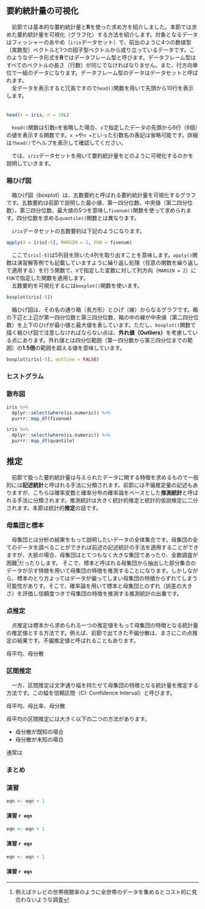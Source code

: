 ## 要約統計量の可視化
　前節では基本的な要約統計量と**R**を使った求め方を紹介しました。本節では求めた要約統計量を可視化（グラフ化）する方法を紹介します。対象となるデータはフィッシャーのあやめ（`iris`データセット）で、前出のように4つの数値型（実数型）ベクトルと1つの因子型ベクトルから成り立っているデータです。このようなデータ形式を**R**ではデータフレーム型と呼びます。データフレーム型はすべてのベクトルの長さ（行数）が同じでなければなりません。また、行方向単位で一組のデータになります。データフレーム型のデータはデータセットと呼ばれます。  
　全データを表示すると冗長ですので`head()`関数を用いて先頭から10行を表示します。  
　

```r
head(x = iris, n = 10L)
```

　`head()`関数は引数`n`を省略した場合、`x`で指定したデータの先頭から6行（6個）の値を表示する関数です。`x =`や`n =`といった引数名の表記は省略可能です。詳細は`?head()`でヘルプを表示して確認してください。

　では、`iris`データセットを用いて要約統計量をどのように可視化するのかを説明していきます。


### 箱ひげ図
　箱ひげ図（boxplot）は、五数要約と呼ばれる要約統計量を可視化するグラフです。五数要約は前節で説明した最小値、第一四分位数、中央値（第二四分位数）、第三四分位数、最大値の5つを意味し`fivenum()`関数を使って求められます。四分位数を求める`quantile()`関数とは異なります。  

\newpage

　`iris`データセットの五数要約は下記のようになります。

```r
apply(X = iris[-5], MARGIN = 2, FUN = fivenum)
```

　ここで`iris[-5]`は5列目を除いた4列を取り出すことを意味します。`apply()`関数は演習解答例でも記載していますように繰り返し処理（任意の関数を繰り返して適用する）を行う関数で、`X`で指定した変数に対して列方向（`MARGIN = 2`）に`FUN`で指定した関数を適用します。  
　五数要約を可視化するには`boxplot()`関数を使います。

```r
boxplot(iris[-5])
```

　箱ひげ図は、その名の通り箱（長方形）とひげ（線）からなるグラフです。箱の下辺と上辺が第一四分位数と第三四分位数、箱の中の線が中央値（第二四分位数）を上下のひげが最小値と最大値を表しています。ただし、`boxplot()`関数で描く箱ひげ図で注意しなければならない点は、**外れ値（Outliers）**を考慮している点にあります。外れ値とは四分位範囲（第一四分数から第三四分位までの範囲）の**1.5倍**の範囲を超える値を意味しています。

```r
boxplot(iris[-5], outline = FALSE)
```


### ヒストグラム


### 散布図

```r
iris %>% 
  dplyr::select(where(is.numeric)) %>% 
  purrr::map_df(fivenum)

iris %>% 
  dplyr::select(where(is.numeric)) %>% 
  purrr::map_df(quantile)
```



## 推定
　前節で扱った要約統計量は与えられたデータに関する特徴を求めるもので一般的には**記述統計**と呼ばれる手法に分類されます。前節には不偏推定量の記述もありますが、こちらは確率変数と確率分布の確率論をベースとした**推測統計**と呼ばれる手法に分類されます。推測統計は大きく統計的推定と統計的仮説検定に二分されます。本節は統計的**推定**の話です。


### 母集団と標本
　母集団とは分析の結果をもって説明したいデータの全体集合です。母集団の全てのデータを調べることができれば前述の記述統計の手法を適用することができますが、大抵の場合、母集団はとてつもなく大きな集団であったり、全数調査が困難[^31]だったりします。
そこで、標本と呼ばれる母集団から抽出した部分集合のデータが示す特徴を用いて母集団の特徴を推測することになります。しかしながら、標本のとり方よってはデータが偏ってしまい母集団の特徴からずれてしまう可能性がありす。そこで、確率論を用いて標本と母集団とのずれ（誤差の大きさ）を評価し信頼度つきで母集団の特徴を推測する推測統計の出番です。

[^31]: 例えばテレビの世帯視聴率のように全世帯のデータを集めるとコスト的に見合わないような調査


### 点推定
　点推定は標本から求められる一つの推定値をもって母集団の特徴となる統計量の推定値とする方法です。例えば、前節で出てきた不偏分散は、まさにこの点推定の結果です。不偏推定値と呼ばれることもあります。

母平均、母分散


### 区間推定
　一方、区間推定は文字通り幅を持たせて母集団の特徴となる統計量を推定する方法です。この幅を信頼区間（CI: Confidence Interval）と呼びます。

母平均、母比率、母分散


母平均の区間推定には大きく以下の二つの方法があります。

* 母分散が既知の場合
* 母分散が未知の場合

通常は




### まとめ


<!-- \newpage -->

### 演習
```r
eqn <- eqn + 1
```

#### 演習 `r eqn` {.unnumbered}

```r
eqn <- eqn + 1
```

#### 演習 `r eqn` {.unnumbered}

```r
eqn <- eqn + 1
```

#### 演習 `r eqn` {.unnumbered}

